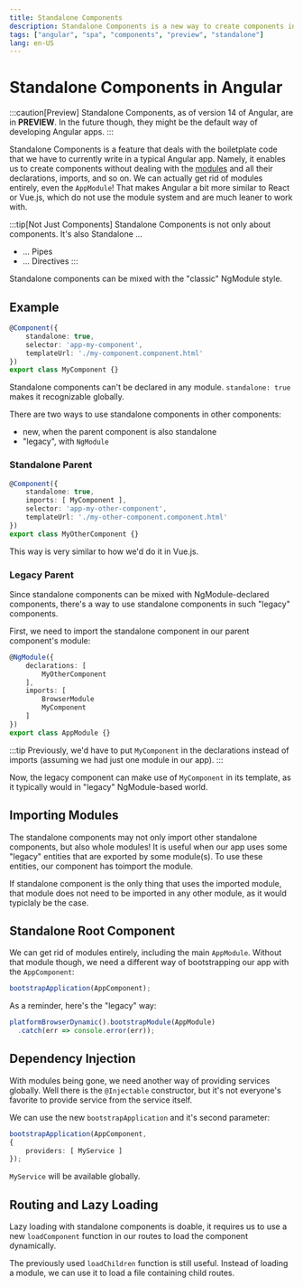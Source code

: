 ```yaml
---
title: Standalone Components
description: Standalone Components is a new way to create components in Angular 14
tags: ["angular", "spa", "components", "preview", "standalone"]
lang: en-US
---
```



# Standalone Components in Angular

:::caution[Preview]
Standalone Components, as of version 14 of Angular, are in **PREVIEW**.
In the future though, they might be the default way of developing
Angular apps.
:::

Standalone Components is a feature that deals with the boiletplate code that we
have to currently write in a typical Angular app. Namely, it enables us to
create components without dealing with the [modules](./modules) and all their
declarations, imports, and so on. We can actually get rid of modules entirely,
even the `AppModule`! That makes Angular a bit more similar to React or Vue.js,
 which do not use the module system and are much leaner to work with.

:::tip[Not Just Components]
Standalone Components is not only about components. It's also Standalone ...

- ... Pipes
- ... Directives
:::

Standalone components can be mixed with the "classic" NgModule style.

## Example

```ts {2}
@Component({
    standalone: true,
    selector: 'app-my-component',
    templateUrl: './my-component.component.html'
})
export class MyComponent {}
```

Standalone components can't be declared in any module. `standalone: true` makes
it recognizable globally.

There are two ways to use standalone components in other components:

- new, when the parent component is also standalone
- "legacy", with `NgModule`

### Standalone Parent

```ts {3}
@Component({
    standalone: true,
    imports: [ MyComponent ],
    selector: 'app-my-other-component',
    templateUrl: './my-other-component.component.html'
})
export class MyOtherComponent {}
```

This way is very similar to how we'd do it in Vue.js.

### Legacy Parent

Since standalone components can be mixed with NgModule-declared components,
there's a way to use standalone components in such "legacy" components.

First, we need to import the standalone component in our parent component's module:

```ts {7}
@NgModule({
    declarations: [
        MyOtherComponent
    ],
    imports: [
        BrowserModule
        MyComponent
    ]
})
export class AppModule {}
```

:::tip
Previously, we'd have to put `MyComponent` in the declarations instead of imports
(assuming we had just one module in our app).
:::

Now, the legacy component can make use of `MyComponent` in its template, as it
typically would in "legacy" NgModule-based world.

## Importing Modules

The standalone components may not only import other standalone components, but
also whole modules! It is useful when our app uses some "legacy" entities that
are exported by some module(s). To use these entities, our component has toimport
the module.

If standalone component is the only thing that uses the imported module, that
module does not need to be imported in any other module, as it would typiclaly
be the case.

## Standalone Root Component

We can get rid of modules entirely, including the main `AppModule`. Without that
module though, we need a different way of bootstrapping our app with the
`AppComponent`:

```ts
bootstrapApplication(AppComponent);
```

As a reminder, here's the "legacy" way:

```ts
platformBrowserDynamic().bootstrapModule(AppModule)
  .catch(err => console.error(err));
```

## Dependency Injection

With modules being gone, we need another way of providing services globally.
Well there is the `@Injectable` constructor, but it's not everyone's favorite to
provide service from the service itself.

We can use the new `bootstrapApplication` and it's second parameter:

```ts
bootstrapApplication(AppComponent,
{
    providers: [ MyService ]
});
```

`MyService` will be available globally.

## Routing and Lazy Loading

Lazy loading with standalone components is doable, it requires us to use a new
`loadComponent` function in our routes to load the component dynamically.

The previously used `loadChildren` function is still useful. Instead of loading
a module, we can use it to load a file containing child routes.